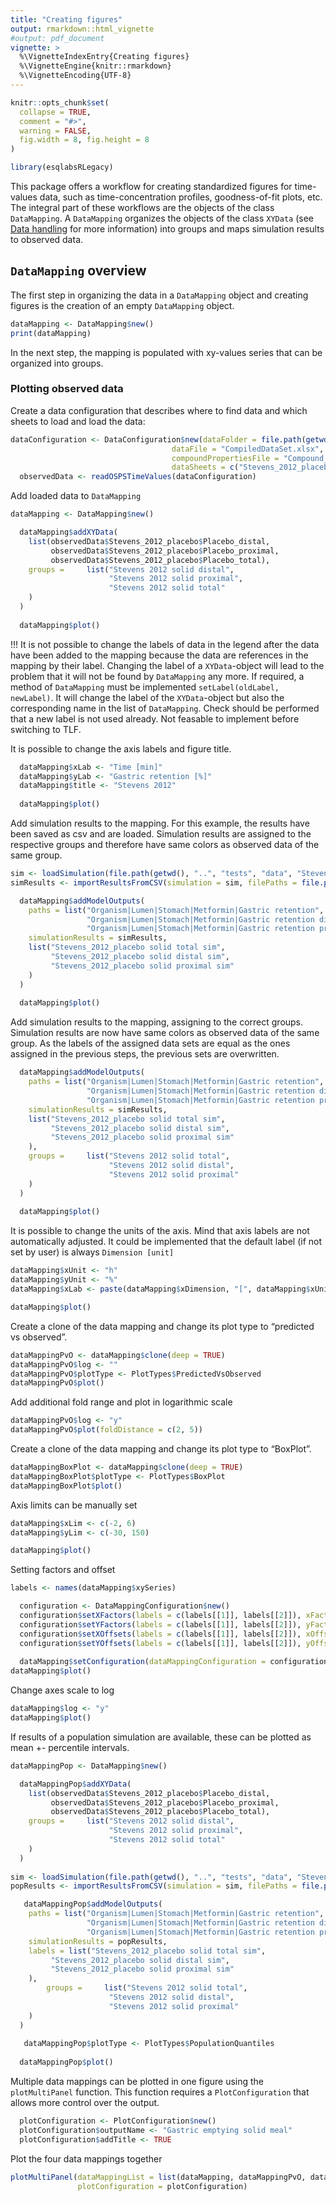 ```yaml
---
title: "Creating figures"
output: rmarkdown::html_vignette
#output: pdf_document
vignette: >
  %\VignetteIndexEntry{Creating figures}
  %\VignetteEngine{knitr::rmarkdown}
  %\VignetteEncoding{UTF-8}
---
```


```r
knitr::opts_chunk$set(
  collapse = TRUE,
  comment = "#>",
  warning = FALSE,
  fig.width = 8, fig.height = 8
)
```

```r
library(esqlabsRLegacy)
```

This package offers a workflow for creating standardized figures for time-values data, such as time-concentration profiles, goodness-of-fit plots, etc. The integral part of these workflows are the objects of the class `DataMapping`. A `DataMapping` organizes the objects of the class `XYData` (see [Data handling](data-handling.html) for more information) into groups and maps simulation results to observed data.

## `DataMapping` overview
The first step in organizing the data in a `DataMapping` object and creating figures is the creation of an empty `DataMapping` object.

```r
dataMapping <- DataMapping$new()
print(dataMapping)
```

In the next step, the mapping is populated with xy-values series that can be organized into groups.

### Plotting observed data

Create a data configuration that describes where to find data and which sheets to load and load the data:

```r
dataConfiguration <- DataConfiguration$new(dataFolder = file.path(getwd(), "..", "tests", "data"),
                                    dataFile = "CompiledDataSet.xlsx",
                                    compoundPropertiesFile = "Compound_Properties.xlsx",
                                    dataSheets = c("Stevens_2012_placebo"))
  observedData <- readOSPSTimeValues(dataConfiguration)
```

Add loaded data to `DataMapping`

```r
dataMapping <- DataMapping$new()

  dataMapping$addXYData(
    list(observedData$Stevens_2012_placebo$Placebo_distal,
         observedData$Stevens_2012_placebo$Placebo_proximal,
         observedData$Stevens_2012_placebo$Placebo_total),
    groups =     list("Stevens 2012 solid distal",
                      "Stevens 2012 solid proximal",
                      "Stevens 2012 solid total"
    )
  )
  
  dataMapping$plot()
```

!!! It is not possible to change the labels of data in the legend after the data have been added to the mapping because the data are references in the mapping by their label. Changing the label of a `XYData`-object will lead to the problem that it will not be found by `DataMapping` any more. If required, a method of `DataMapping` must be implemented `setLabel(oldLabel, newLabel)`. It will change the label of the `XYData`-object but also the corresponding name in the list of `DataMapping`. Check should be performed that a new label is not used already. Not feasable to implement before switching to TLF.

It is possible to change the axis labels and figure title.

```r
  dataMapping$xLab <- "Time [min]"
  dataMapping$yLab <- "Gastric retention [%]"
  dataMapping$title <- "Stevens 2012"
  
  dataMapping$plot()
```

Add simulation results to the mapping. For this example, the results have been saved as csv and are loaded. Simulation results are assigned to the respective 
groups and therefore have same colors as observed data of the same group.

```r
sim <- loadSimulation(file.path(getwd(), "..", "tests", "data", "Stevens_2012_placebo_indiv_results.pkml"))
simResults <- importResultsFromCSV(simulation = sim, filePaths = file.path(getwd(), "..", "tests", "data", "Stevens_2012_placebo_indiv_results.csv"))

  dataMapping$addModelOutputs(
    paths = list("Organism|Lumen|Stomach|Metformin|Gastric retention",
                 "Organism|Lumen|Stomach|Metformin|Gastric retention distal", 
                 "Organism|Lumen|Stomach|Metformin|Gastric retention proximal"), 
    simulationResults = simResults,
    list("Stevens_2012_placebo solid total sim",
         "Stevens_2012_placebo solid distal sim",
         "Stevens_2012_placebo solid proximal sim"
    )
  )
  
  dataMapping$plot()
```

Add simulation results to the mapping, assigning to the correct groups. Simulation results are now
have same colors as observed data of the same group. As the labels of the assigned data sets are equal as the ones 
assigned in the previous steps, the previous sets are overwritten.

```r
  dataMapping$addModelOutputs(
    paths = list("Organism|Lumen|Stomach|Metformin|Gastric retention",
                 "Organism|Lumen|Stomach|Metformin|Gastric retention distal", 
                 "Organism|Lumen|Stomach|Metformin|Gastric retention proximal"), 
    simulationResults = simResults,
    list("Stevens_2012_placebo solid total sim",
         "Stevens_2012_placebo solid distal sim",
         "Stevens_2012_placebo solid proximal sim"
    ),
    groups =     list("Stevens 2012 solid total",
                      "Stevens 2012 solid distal",
                      "Stevens 2012 solid proximal"
    )
  )
  
  dataMapping$plot()
```

It is possible to change the units of the axis. Mind that axis labels are not automatically adjusted. It could be implemented that the default label (if not set by user) is always `Dimension [unit]`

```r
dataMapping$xUnit <- "h"
dataMapping$yUnit <- "%"
dataMapping$xLab <- paste(dataMapping$xDimension, "[", dataMapping$xUnit, "]")

dataMapping$plot()
```


Create a clone of the data mapping and change its plot type to "predicted vs observed".

```r
dataMappingPvO <- dataMapping$clone(deep = TRUE)
dataMappingPvO$log <- ""
dataMappingPvO$plotType <- PlotTypes$PredictedVsObserved
dataMappingPvO$plot()
```
Add additional fold range and plot in logarithmic scale

```r
dataMappingPvO$log <- "y"
dataMappingPvO$plot(foldDistance = c(2, 5))
```

Create a clone of the data mapping and change its plot type to "BoxPlot".

```r
dataMappingBoxPlot <- dataMapping$clone(deep = TRUE)
dataMappingBoxPlot$plotType <- PlotTypes$BoxPlot
dataMappingBoxPlot$plot()
```

Axis limits can be manually set

```r
dataMapping$xLim <- c(-2, 6)
dataMapping$yLim <- c(-30, 150)

dataMapping$plot()
```

Setting factors and offset

```r
labels <- names(dataMapping$xySeries)

  configuration <- DataMappingConfiguration$new()
  configuration$setXFactors(labels = c(labels[[1]], labels[[2]]), xFactors = c(2, 0))
  configuration$setYFactors(labels = c(labels[[1]], labels[[2]]), yFactors = c(3, 2))
  configuration$setXOffsets(labels = c(labels[[1]], labels[[2]]), xOffsets = c(3, 2))
  configuration$setYOffsets(labels = c(labels[[1]], labels[[2]]), yOffsets = c(3, 2))
  
  dataMapping$setConfiguration(dataMappingConfiguration = configuration)
dataMapping$plot()  
```
Change axes scale to log

```r
dataMapping$log <- "y"
dataMapping$plot()  
```

If results of a population simulation are available, these can be plotted as mean +- 
percentile intervals.

```r
dataMappingPop <- DataMapping$new()

  dataMappingPop$addXYData(
    list(observedData$Stevens_2012_placebo$Placebo_distal,
         observedData$Stevens_2012_placebo$Placebo_proximal,
         observedData$Stevens_2012_placebo$Placebo_total),
    groups =     list("Stevens 2012 solid distal",
                      "Stevens 2012 solid proximal",
                      "Stevens 2012 solid total"
    )
  )
  
sim <- loadSimulation(file.path(getwd(), "..", "tests", "data", "Stevens_2012_placebo_indiv_results.pkml"))
popResults <- importResultsFromCSV(simulation = sim, filePaths = file.path(getwd(), "..", "tests", "data", "Stevens_2012_placebo_pop_results.csv"))

   dataMappingPop$addModelOutputs(
    paths = list("Organism|Lumen|Stomach|Metformin|Gastric retention",
                 "Organism|Lumen|Stomach|Metformin|Gastric retention distal", 
                 "Organism|Lumen|Stomach|Metformin|Gastric retention proximal"),
    simulationResults = popResults,
    labels = list("Stevens_2012_placebo solid total sim",
         "Stevens_2012_placebo solid distal sim",
         "Stevens_2012_placebo solid proximal sim"
    ),
        groups =     list("Stevens 2012 solid total",
                      "Stevens 2012 solid distal",
                      "Stevens 2012 solid proximal"
    )
  )
   
   dataMappingPop$plotType <- PlotTypes$PopulationQuantiles
  
  dataMappingPop$plot()
```


Multiple data mappings can be plotted in one figure using the `plotMultiPanel` 
function. This function requires a `PlotConfiguration` that allows more control
over the output.

```r
  plotConfiguration <- PlotConfiguration$new()
  plotConfiguration$outputName <- "Gastric emptying solid meal"
  plotConfiguration$addTitle <- TRUE
```

Plot the four data mappings together

```r
plotMultiPanel(dataMappingList = list(dataMapping, dataMappingPvO, dataMappingBoxPlot, dataMappingPop),
               plotConfiguration = plotConfiguration)
```
